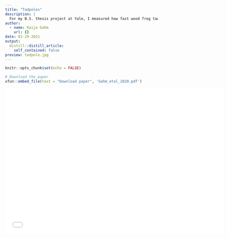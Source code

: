 ```yaml
---
title: "Tadpoles"
description: |
  For my B.S. thesis project at Yale, I measured how fast wood frog tadpoles swim in response to a simulated predator attack, and how that swimming speed relates to their developmental rate. It turns out that developing fast comes with a performance cost, and that tradeoff might help to explain some of the patterns we've observed in wood frogs' developmental rates in the past.
author:
  - name: Kaija Gahm
    url: {}
date: 01-29-2021
output:
  distill::distill_article:
    self_contained: false
preview: tadpole.jpg
---
```



```r
knitr::opts_chunk$set(echo = FALSE)
```

```r
# Download the paper
xfun::embed_file(text = "Download paper", 'Gahm_etal_2020.pdf')
```

<iframe width="720" height="480" src="kaija_gahm.mp4" align="middle" frameborder="0" allowfullscreen></iframe>
